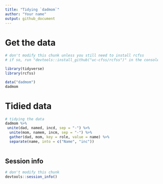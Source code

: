 ```yaml
---
title: "Tidying `dadmom`"
author: "Your name"
output: github_document
---
```


# Get the data

```r
# don't modify this chunk unless you still need to install rcfss
# if so, run "devtools::install_github("uc-cfss/rcfss")" in the console first

library(tidyverse)
library(rcfss)

data("dadmom")
dadmom
```

# Tidied data

```r
# tidying the data
dadmom %>%
 unite(dad, named, incd, sep = "-") %>%
  unite(mom, namem, incm, sep = "-") %>%
  gather(dad, mom, key = role, value = name) %>%
  separate(name, into = c("Name", "inc"))
  


```

## Session info

```r
# don't modify this chunk
devtools::session_info()
```


